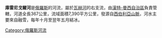 '''庫雷尼戈爾河'''是[[俄羅斯|俄羅斯]]的河流，屬於[[瓦赫河_(鄂畢河)|瓦赫河]]的右支流，由[[漢特-曼西自治區|漢特-曼西自治區]]負責管轄，河道全長367公里，流域面積7,390平方公里，發源自[[西伯利亞山脈|西伯利亞山脈]]，河水主要來自融雪，每年十月至翌年五月結冰。

{{Russia-geo-stub}}

[[Category:俄羅斯河流|Category:俄羅斯河流]]